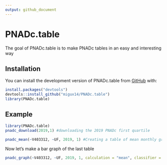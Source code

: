 ```yaml
---
output: github_document
---
```


# PNADc.table

The goal of PNADc.table is to make PNADc tables in an easy and interesting way

## Installation

You can install the development version of PNADc.table from [GitHub](https://github.com/) with:
      

``` r
install.packages("devtools")
devtools::install_github("migux14/PNADc.table")
library(PNADc.table)
```

## Example

```r
library(PNADc.table)
pnadc_download(2019,1) #downloading the 2019 PNADc first quartile

pnadc_mean(~V403312, ~UF, 2019, 1) #Creating a table of mean monthly gross income by UF (Federation Unit) from the 2019.1 PNADc survey

```

Now let's make a bar graph of the last table

```r
pnadc_graph(~V403312, ~UF, 2019, 1, calculation = "mean", classifier = "V403312", type = 1)
```

